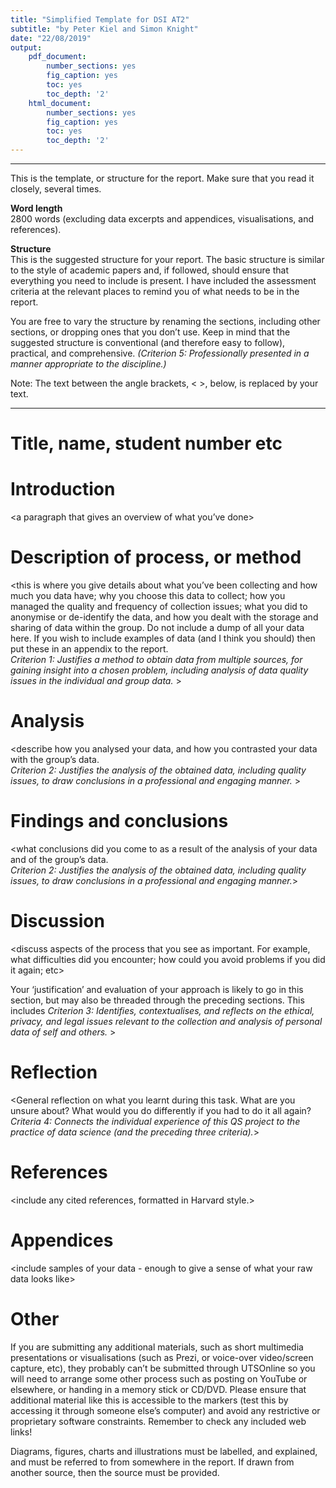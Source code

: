 ```yaml
---
title: "Simplified Template for DSI AT2"
subtitle: "by Peter Kiel and Simon Knight"
date: "22/08/2019"
output:
    pdf_document:
        number_sections: yes
        fig_caption: yes
        toc: yes
        toc_depth: '2'  
    html_document:
        number_sections: yes
        fig_caption: yes
        toc: yes
        toc_depth: '2'   
---
```


-----

This is the template, or structure for the report. Make sure that you read it closely, several times.

**Word length**  
2800 words (excluding data excerpts and appendices, visualisations, and 
references). 

**Structure**  
This is the suggested structure for your report. The basic structure is similar to the style of academic papers and, if followed, should ensure that everything you need to include is present. I have included the assessment criteria at the relevant places to remind you of what needs to be in the report. 

You are free to vary the structure by renaming the sections, including other sections, or dropping ones that you don’t use. Keep in mind that the suggested structure is conventional (and therefore easy to follow), practical, and comprehensive. *(Criterion 5: Professionally presented in a manner appropriate to the discipline.)*  

Note: The text between the angle brackets, < >, below, is replaced by your text.

-----

# Title, name, student number etc

# Introduction
<a paragraph that gives an overview of what you’ve done>

# Description of process, or method
<this is where you give details about what you’ve been collecting and how much you data have; why you choose this data to collect; how you managed the quality and frequency of collection issues; what you did to anonymise or de-identify the data, and how you dealt with the storage and sharing of data within the group. Do not include a dump of all your data here. If you wish to include examples of data (and I think you should) then put these in an appendix to the report.  
*Criterion 1: Justifies a method to obtain data from multiple sources, for gaining insight into a chosen problem, including analysis of data quality issues in the individual and group data.* >

# Analysis
<describe how you analysed your data, and how you contrasted your data with the group’s data.   
*Criterion 2: Justifies the analysis of the obtained data, including quality issues, to draw conclusions in a professional and engaging manner.* >

# Findings and conclusions
<what conclusions did you come to as a result of the analysis of your data and of the group’s data.    
*Criterion 2: Justifies the analysis of the obtained data, including quality issues, to draw conclusions in a professional and engaging manner.*>

# Discussion
<discuss aspects of the process that you see as important. For example, what difficulties did you encounter;  how could you avoid problems if you did it again; etc>

Your ‘justification’ and evaluation of your approach is likely to go in this section, but may also be threaded through the preceding sections. This includes *Criterion 3: Identifies, contextualises, and reflects on the ethical, privacy, and legal issues relevant to the collection and analysis of personal data of self and others.* > 

# Reflection
<General reflection on what you learnt during this task. What are you unsure about? What would you do differently if you had to do it all again?  
*Criteria 4: Connects the individual experience of this QS project to the practice of data science (and the preceding three criteria).*> 

# References
<include any cited references, formatted in Harvard style.> 

# Appendices
<include samples of your data - enough to give a sense of what your raw data looks like>

# Other
If you are submitting any additional materials, such as short multimedia presentations or visualisations (such as Prezi, or voice-over video/screen capture, etc), they probably can’t be submitted through UTSOnline so you will need to arrange some other process such as posting on YouTube or elsewhere, or handing in a memory stick or CD/DVD. Please ensure that additional material like this is accessible to the markers (test this by accessing it through someone else’s computer) and avoid any restrictive or proprietary software constraints. Remember to check any included web links!

Diagrams, figures, charts and illustrations must be labelled, and explained, and must be referred to from somewhere in the report. If drawn from another source, then the source must be provided. 


